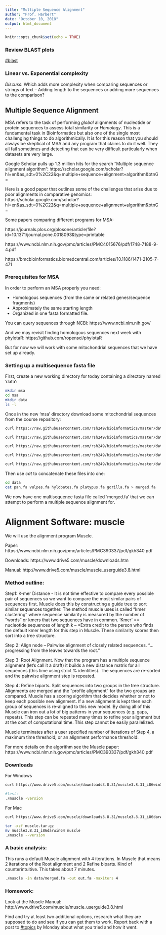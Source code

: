 ```yaml
---
title: "Multiple Sequence Alignment"
author: "Prof. Harbert"
date: "October 10, 2018"
output: html_document
---
```


```r
knitr::opts_chunk$set(echo = TRUE)
```


### Review BLAST plots

[#blast](https://bio200-bioinformatics.slack.com/messages/CD5UY3933)

### Linear vs. Exponential complexity

*Discuss*: Which adds more complexity when comparing sequences or strings of text -- Adding length to the sequences or adding more sequences to the comparison?



## Multiple Sequence Alignment

MSA refers to the task of performing *global* alignments of nucleotide or protein sequences to assess total similarity or *Homology*. This is a fundamental task in Bioinformatics but also one of the single most challenging things to do algorithmically. It is for this reason that you should always be skeptical of MSA and any program that claims to do it well. They all fail sometimes and detecting that can be very difficult particularly when datasets are very large.

Google Scholar pulls up 1.3 million hits for the search "Multiple sequence alignment algorithm":
https://scholar.google.com/scholar?hl=en&as_sdt=0%2C22&q=multiple+sequence+alignment+algorithm&btnG=

Here is a good paper that outlines some of the challenges that arise due to poor alignments in comparative genomics: https://scholar.google.com/scholar?hl=en&as_sdt=0%2C22&q=multiple+sequence+alignment+algorithm&btnG=

Some papers comparing different programs for MSA:

https://journals.plos.org/plosone/article/file?id=10.1371/journal.pone.0018093&type=printable

https://www.ncbi.nlm.nih.gov/pmc/articles/PMC4015676/pdf/1748-7188-9-4.pdf

https://bmcbioinformatics.biomedcentral.com/articles/10.1186/1471-2105-7-471



### Prerequisites for MSA

In order to perform an MSA properly you need:

+ Homologous sequences (from the same or related genes/sequence fragments)
+ Approximately the same starting length
+ Organized in one fasta formatted file.

You can query sequences through NCBI: https://www.ncbi.nlm.nih.gov/

And we may revisit finding homologous sequences next week with phylotaR: https://github.com/ropensci/phylotaR

But for now we will work with some mitochondrial sequences that we have set up already.




### Setting up a multisequence fasta file

First, create a new working directory for today containing a directory named 'data':

```bash
mkdir msa
cd msa
mkdir data
ls -l
```

Once in the new 'msa' directory download some mitochondrial sequences from the course repository:

```bash
curl https://raw.githubusercontent.com/rsh249/bioinformatics/master/data/pan.fasta > data/pan.fa

curl https://raw.githubusercontent.com/rsh249/bioinformatics/master/data/platypus.fasta > data/platypus.fa

curl https://raw.githubusercontent.com/rsh249/bioinformatics/master/data/vulpes.fasta > data/vulpes.fa

curl https://raw.githubusercontent.com/rsh249/bioinformatics/master/data/hylobates.fasta > data/hylobates.fa

curl https://raw.githubusercontent.com/rsh249/bioinformatics/master/data/gorilla.fasta > data/gorilla.fa

```

Then use *cat* to concatenate these files into one:

```bash

cd data
cat pan.fa vulpes.fa hylobates.fa platypus.fa gorilla.fa > merged.fa

```

We now have one multisequence fasta file called 'merged.fa' that we can attempt to perform a multiple sequence alignment for.

# Alignment Software: muscle

We will use the alignment program Muscle.

Paper: https://www.ncbi.nlm.nih.gov/pmc/articles/PMC390337/pdf/gkh340.pdf

Downloads: https://www.drive5.com/muscle/downloads.htm

Manual: http://www.drive5.com/muscle/muscle_userguide3.8.html

### Method outline:

Step1: K-mer Distance - It is not time effective to compare every possible pair of sequences so we want to compare the most similar pairs of sequences first. Muscle does this by constructing a guide tree to sort similar sequences together. The method muscle uses is called "kmer clustering" where sequence similarity is measured by the number of "words" or kmers that two sequences have in common. 'Kmer' == nucleotide sequences of length k -- *Extra credit to the person who finds the default kmer length for this step in Muscle. These similarity scores then sort into a tree structure.

Step 2: Align node -- Pairwise alignment of closely related sequences. "... progressing from the leaves towards the root." 

Step 3: Root Alignment. Now that the program has a multiple sequence alignment (let's call it a draft) it builds a new distance matrix for all sequences (this time using strict % identities). The sequences are re-sorted and the pairwise alignment step is repeated. 

Step 4: Refine biparts. Split sequences into two groups in the tree structure. Alignments are merged and the "profile alignment" for the two groups are compared. Muscle has a scoring algorithm that decides whether or not to keep each possible new alignment. If a new alignment is kept then each group of sequences is re-aligned to this new model. By doing all of this Muscle can iron out a lot of big patterns in your sequences (e.g. gaps, repeats). This step can be repeated many times to refine your alignment but at the cost of computational time. This step cannot be easily parallelized.

Muscle terminates after a user specified number of iterations of Step 4, a maximum time threshold, or an alignment performance threshold.

For more details on the algorithm see the Muscle paper: https://www.ncbi.nlm.nih.gov/pmc/articles/PMC390337/pdf/gkh340.pdf



### Downloads

For Windows

```bash
curl https://www.drive5.com/muscle/downloads3.8.31/muscle3.8.31_i86win32.exe > muscle

#test:
./muscle -version


```

For Mac

```bash
curl https://www.drive5.com/muscle/downloads3.8.31/muscle3.8.31_i86darwin64.tar.gz > muscle.tar.gz

tar -xzf muscle.tar.gz
mv muscle3.8.31_i86darwin64 muscle
./muscle --version

```

### A basic analysis:

This runs a default Muscle alignment with 4 iterations. In Muscle that means 2 iterations of the Root alignment and 2 Refine biparts. Kind of counterintuitive. This takes about 7 minutes.

```bash
./muscle -in data/merged.fa -out out.fa -maxiters 4
```


### Homework:

Look at the Muscle Manual: http://www.drive5.com/muscle/muscle_userguide3.8.html 

Find and try at least two additional options, research what they are supposed to do and see if you can get them to work. Report back with a post to [#topics](https://bio200-bioinformatics.slack.com/messages/CCMH74VNY) by Monday about what you tried and how it went.


